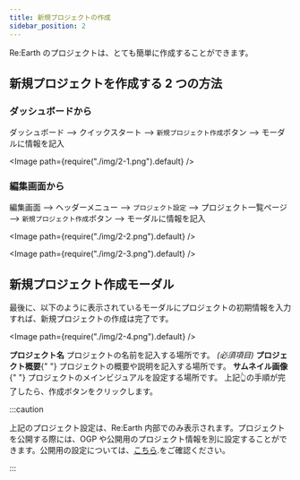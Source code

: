 ```yaml
---
title: 新規プロジェクトの作成
sidebar_position: 2
---
```


Re:Earth のプロジェクトは、とても簡単に作成することができます。

## 新規プロジェクトを作成する 2 つの方法

### ダッシュボードから

ダッシュボード —> クイックスタート —> `新規プロジェクト作成`ボタン —> モーダルに情報を記入

<Image path={require("./img/2-1.png").default} />

### 編集画面から

編集画面 —> ヘッダーメニュー —> `プロジェクト設定` —> プロジェクト一覧ページ —> `新規プロジェクト作成`ボタン —> モーダルに情報を記入

<Image path={require("./img/2-2.png").default} />

<Image path={require("./img/2-3.png").default} />

## 新規プロジェクト作成モーダル

最後に、以下のように表示されているモーダルにプロジェクトの初期情報を入力すれば、新規プロジェクトの作成は完了です。

<Image path={require("./img/2-4.png").default} />

<Order>
  <List>
    <strong>プロジェクト名</strong> プロジェクトの名前を記入する場所です。
    <em>(必須項目)</em>
  </List>
  <List>
    <strong>プロジェクト概要</strong>{" "}
    プロジェクトの概要や説明を記入する場所です。
  </List>
  <List>
    <strong>サムネイル画像</strong>{" "}
    プロジェクトのメインビジュアルを設定する場所です。
  </List>
  <List>上記👆の手順が完了したら、作成ボタンをクリックします。</List>
</Order>

:::caution

上記のプロジェクト設定は、Re:Earth 内部でのみ表示されます。プロジェクトを公開する際には、OGP や公開用のプロジェクト情報を別に設定することができます。公開用の設定については、[こちら](/user-manual/project-and-workspace/project/public-settings).をご確認ください。

:::

